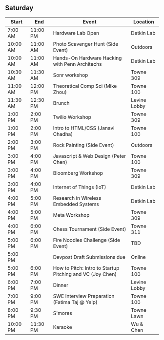 ## Saturday

| Start       | End         | Event                                                     | Location     |
| ----------- | ----------- | --------------------------------------------------------- | ------------ |
| 7:00 AM  | 11:00 PM | Hardware Lab Open                                         | Detkin Lab   |
| 10:00 AM | 11:00 AM | Photo Scavenger Hunt (Side Event)                         | Outdoors     |
| 10:00 AM | 11:00 AM | Hands-On Hardware Hacking with Penn Architechs            | Detkin Lab   |
| 10:30 AM | 11:30 AM | Sonr workshop                                             | Towne 309    |
| 11:00 AM | 12:00 PM | Theoretical Comp Sci (Mike Zhou)                          | Towne 100    |
| 11:30 AM | 12:30 PM | Brunch                                                    | Levine Lobby |
| 1:00 PM  | 2:00 PM  | Twilio Workshop                                           | Towne 309    |
| 1:00 PM  | 2:00 PM  | Intro to HTML/CSS (Janavi Chadha)                         | Towne 100    |
| 2:00 PM  | 3:00 PM  | Rock Painting (Side Event)                                | Outdoors     |
| 3:00 PM  | 4:00 PM  | Javascript & Web Design (Peter Chen)                      | Towne 100    |
| 3:00 PM  | 4:00 PM  | Bloomberg Workshop                                        | Towne 309    |
| 3:00 PM  | 4:00 PM  | Internet of Things (IoT)                                  | Detkin Lab   |
| 4:00 PM  | 5:00 PM  | Research in Wireless Embedded Systems                     | Detkin Lab   |
| 4:00 PM  | 5:00 PM  | Meta Workshop                                             | Towne 309    |
| 4:00 PM  | 6:00 PM  | Chess Tournament (Side Event)                             | Towne 311    |
| 5:00 PM  | 6:00 PM  | Fire Noodles Challenge (Side Event)                       | TBD          |
| 5:00 PM  |             | Devpost Draft Submissions due                             | Online       |
| 5:00 PM  | 6:00 PM  | How to Pitch: Intro to Startup Pitching and VC (Joy Chen) | Towne 100    |
| 6:00 PM  | 7:00 PM  | Dinner                                                    | Levine Lobby |
| 7:00 PM  | 9:00 PM  | SWE Interview Preparation (Fatima Taj @ Yelp)             | Towne 100    |
| 8:00 PM  | 9:30 PM  | S'mores                                                   | Towne Lawn   |
| 10:00 PM | 11:30 PM | Karaoke                                                   | Wu & Chen    |
